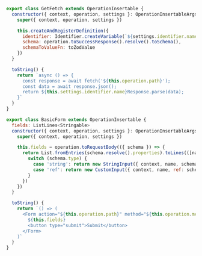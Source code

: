 <CodeWithTabs>

```js !!tabs get-fetch.js
export class GetFetch extends OperationInsertable {
  constructor({ context, operation, settings }: OperationInsertableArgs) {
    super({ context, operation, settings })

    this.createAndRegisterDefinition({
      identifier: Identifier.createVariable(`${settings.identifier.name}Response`),
      schema: operation.toSuccessResponse().resolve().toSchema(),
      schemaToValueFn: toZodValue
    })
  }

  toString() {
    return `async () => {
      const response = await fetch('${this.operation.path}');
      const data = await response.json();
      return ${this.settings.identifier.name}Response.parse(data);
    }`
  }
}
```

```js !!tabs basic-form.js
export class BasicForm extends OperationInsertable {
  fields: ListLines<Stringable>
  constructor({ context, operation, settings }: OperationInsertableArgs) {
    super({ context, operation, settings })

    this.fields = operation.toRequestBody(({ schema }) => {
      return List.fromEntries(schema.resolve().properties).toLines(([name, schema]) => {
        switch (schema.type) {
          case 'string': return new StringInput({ context, name, schema })
          case 'ref': return new CustomInput({ context, name, ref: schema.ref })
        }
      })
    })
  }

  toString() {
    return `() => (
      <Form action="${this.operation.path}" method="${this.operation.method}">
        ${this.fields}
        <button type="submit">Submit</button>
      </Form>
    )`
  }
}
```
</CodeWithTabs>